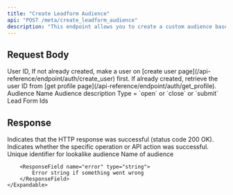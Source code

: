 ```yaml
---
title: "Create Leadform Audience"
api: "POST /meta/create_leadform_audience"
description: "This endpoint allows you to create a custom audience based on users who have interacted with your Facebook Lead Forms. It helps advertisers retarget users who have shown interest by submitting a lead form or engaging with lead ads."
---
```


## Request Body

<ParamField body="userId" type="string" required>
	User ID, If not already created, make a user on [create user
	page](/api-reference/endpoint/auth/create_user) first. If already created,
	retrieve the user ID from [get profile
	page](/api-reference/endpoint/auth/get_profile).
</ParamField>
<ParamField body="name" type="string" required>
	Audience Name
</ParamField>
<ParamField body="description" type="string" required>
	Audience description
</ParamField>
<ParamField body="type" type="string" required>
	Type = `open` or `close` or `submit`
</ParamField>
<ParamField body="leadFormIds" type="string[]" required>
	Lead Form Ids
</ParamField>

## Response

<ResponseField name="success" type="boolean">
	Indicates that the HTTP response was successful (status code 200 OK).
</ResponseField>

<ResponseField name="results" type="object" >
    <Expandable title="Results Object">
        <ResponseField name="success" type="boolean" >
			Indicates whether the specific operation or API action was successful.
        </ResponseField>
        <ResponseField name="audience" type="object" >
            <Expandable title="Audience Object">
                <ResponseField name="id" type="string" >
                    Unique identifier for lookalike audience
                </ResponseField>
                <ResponseField name="name" type="string" >
                    Name of audience
                </ResponseField>
            </Expandable>
        </ResponseField>

        <ResponseField name="error" type="string">
    		Error string if something went wrong
    	</ResponseField>
    </Expandable>

</ResponseField>
